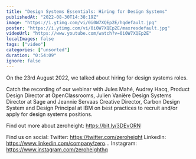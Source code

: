 ```yaml
---
title: "Design Systems Essentials: Hiring for Design Systems"
publishedAt: "2022-08-30T14:38:19Z"
image: "https://i.ytimg.com/vi/0i0W7XQEp2E/hqdefault.jpg"
poster: "https://i.ytimg.com/vi/0i0W7XQEp2E/maxresdefault.jpg"
videoUrl: "https://www.youtube.com/watch?v=0i0W7XQEp2E"
localImages: false
tags: ["video"]
categories: ["unsorted"]
duration: "0:54:09"
ignore: false
---
```

On the 23rd August 2022, we talked about hiring for design systems roles. 

Catch the recording of our webinar with Jules Mahé, Audrey Hacq, Product Design Director at OpenClassrooms, Julien Vanière Design Systems Director at Sage and Jeannie Servaas Creative Director, Carbon Design System and Design Principal at IBM on best practices to recruit and/or apply for design systems positions.

Find out more about zeroheight: https://bit.ly/3DEvORN

Find us on social:
Twitter: https://twitter.com/zeroheight
LinkedIn: https://www.linkedin.com/company/zero...
Instagram: https://www.instagram.com/zeroheighthq
